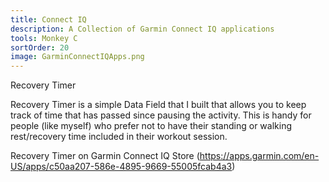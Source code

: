 ```yaml
---
title: Connect IQ
description: A Collection of Garmin Connect IQ applications
tools: Monkey C
sortOrder: 20
image: GarminConnectIQApps.png
---
```


Recovery Timer

Recovery Timer is a simple Data Field that I built that allows you to keep track of time that has passed since pausing the activity. This is handy for people (like myself) who prefer not to have their standing or walking rest/recovery time included in their workout session.

Recovery Timer on Garmin Connect IQ Store (https://apps.garmin.com/en-US/apps/c50aa207-586e-4895-9669-55005fcab4a3)